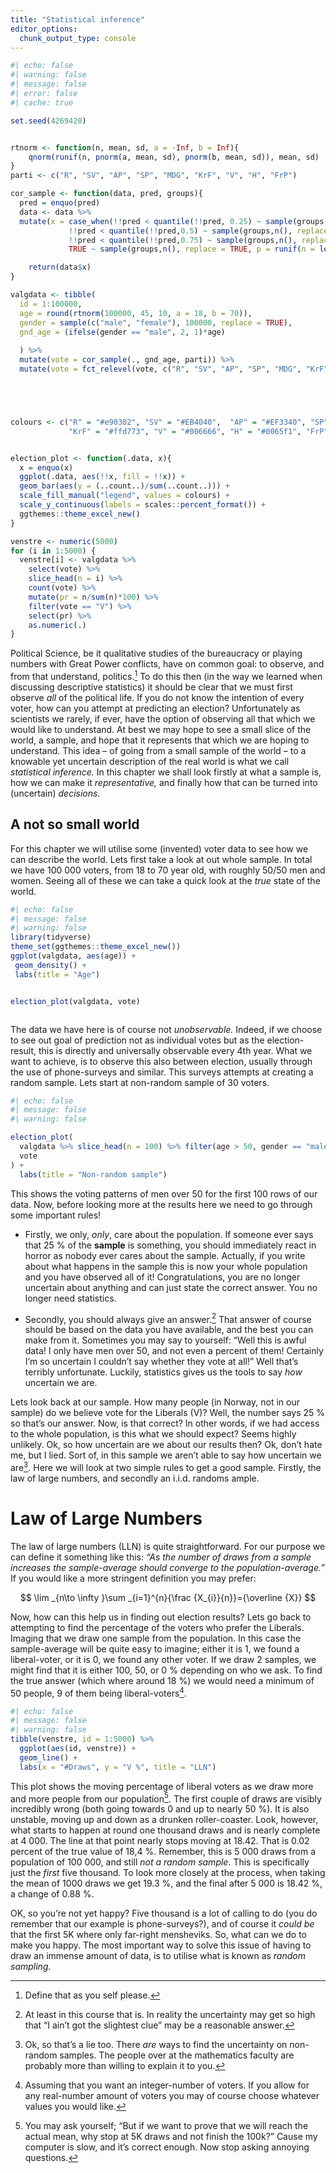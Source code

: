 ```yaml
---
title: "Statistical inference"
editor_options: 
  chunk_output_type: console
---
```


```r
#| echo: false
#| warning: false
#| message: false
#| error: false
#| cache: true

set.seed(4269420)


rtnorm <- function(n, mean, sd, a = -Inf, b = Inf){
    qnorm(runif(n, pnorm(a, mean, sd), pnorm(b, mean, sd)), mean, sd)
}
parti <- c("R", "SV", "AP", "SP", "MDG", "KrF", "V", "H", "FrP")

cor_sample <- function(data, pred, groups){
  pred = enquo(pred)
  data <- data %>%   
  mutate(x = case_when(!!pred < quantile(!!pred, 0.25) ~ sample(groups,n(), replace = TRUE, p = runif(n = length(groups))),
             !!pred < quantile(!!pred,0.5) ~ sample(groups,n(), replace = TRUE, p = runif(n = length(groups))),
             !!pred < quantile(!!pred,0.75) ~ sample(groups,n(), replace = TRUE, p = runif(n = length(groups))),
             TRUE ~ sample(groups,n(), replace = TRUE, p = runif(n = length(groups)))))

    return(data$x)
}

valgdata <- tibble(
  id = 1:100000,
  age = round(rtnorm(100000, 45, 10, a = 18, b = 70)),
  gender = sample(c("male", "female"), 100000, replace = TRUE),
  gnd_age = (ifelse(gender == "male", 2, 1)*age)
  
  ) %>% 
  mutate(vote = cor_sample(., gnd_age, parti)) %>% 
  mutate(vote = fct_relevel(vote, c("R", "SV", "AP", "SP", "MDG", "KrF", "V", "H", "FrP")))





colours <- c("R" = "#e90302", "SV" = "#EB4040",  "AP" = "#EF3340", "SP" = "#00843d", "MDG" = "#5c941d",
             "KrF" = "#ffd773", "V" = "#006666", "H" = "#0065f1", "FrP" = "#004F80")


election_plot <- function(.data, x){
  x = enquo(x)
  ggplot(.data, aes(!!x, fill = !!x)) +
  geom_bar(aes(y = (..count..)/sum(..count..))) +
  scale_fill_manual("legend", values = colours) +
  scale_y_continuous(labels = scales::percent_format()) +
  ggthemes::theme_excel_new()
}

venstre <- numeric(5000)
for (i in 1:5000) {
  venstre[i] <- valgdata %>% 
    select(vote) %>% 
    slice_head(n = i) %>% 
    count(vote) %>% 
    mutate(pr = n/sum(n)*100) %>% 
    filter(vote == "V") %>% 
    select(pr) %>% 
    as.numeric(.)
}

```

Political Science, be it qualitative studies of the bureaucracy or playing numbers with Great Power conflicts, have on common goal: to observe, and from that understand, politics.[^1] To do this then (in the way we learned when discussing descriptive statistics) it should be clear that we must first observe *all* of the political life. If you do not know the intention of every voter, how can you attempt at predicting an election? Unfortunately as scientists we rarely, if ever, have the option of observing all that which we would like to understand. At best we may hope to see a small slice of the world, a sample, and hope that it represents that which we are hoping to understand. This idea -- of going from a small sample of the world -- to a knowable yet uncertain description of the real world is what we call *statistical inference.* In this chapter we shall look firstly at what a sample is, how we can make it *representative,* and finally how that can be turned into (uncertain) *decisions.*

[^1]: Define that as you self please.

## A not so small world

For this chapter we will utilise some (invented) voter data to see how we can describe the world. Lets first take a look at out whole sample. In total we have 100 000 voters, from 18 to 70 year old, with roughly 50/50 men and women. Seeing all of these we can take a quick look at the *true* state of the world.

```r
#| echo: false
#| message: false
#| warning: false
library(tidyverse)
theme_set(ggthemes::theme_excel_new())
ggplot(valgdata, aes(age)) +
 geom_density() +
 labs(title = "Age") 


election_plot(valgdata, vote)



```

The data we have here is of course not *unobservable.* Indeed, if we choose to see out goal of prediction not as individual votes but as the election-result, this is directly and universally observable every 4th year. What we want to achieve, is to observe this also between election, usually through the use of phone-surveys and similar. This surveys attempts at creating a random sample. Lets start at non-random sample of 30 voters.

```r
#| echo: false
#| message: false
#| warning: false

election_plot(
  valgdata %>% slice_head(n = 100) %>% filter(age > 50, gender == "male"),
  vote
) +
  labs(title = "Non-random sample")
```

This shows the voting patterns of men over 50 for the first 100 rows of our data. Now, before looking more at the results here we need to go through some important rules!

-   Firstly, we only, *only*, care about the population. If someone ever says that 25 % of the **sample** is something, you should immediately react in horror as nobody ever cares about the sample. Actually, if you write about what happens in the sample this is now your whole population and you have observed all of it! Congratulations, you are no longer uncertain about anything and can just state the correct answer. You no longer need statistics.

-   Secondly, you should always give an answer.[^2] That answer of course should be based on the data you have available, and the best you can make from it. Sometimes you may say to yourself: "Well this is awful data! I only have men over 50, and not even a percent of them! Certainly I'm so uncertain I couldn't say whether they vote at all!" Well that's terribly unfortunate. Luckily, statistics gives us the tools to say *how* uncertain we are.

[^2]: At least in this course that is. In reality the uncertainty may get so high that "I ain't got the slightest clue" may be a reasonable answer.

Lets look back at our sample. How many people (in Norway, not in our sample) do we believe vote for the Liberals (V)? Well, the number says 25 % so that's our answer. Now, is that correct? In other words, if we had access to the whole population, is this what we should expect? Seems highly unlikely. Ok, so how uncertain are we about our results then? Ok, don't hate me, but I lied. Sort of, in this sample we aren't able to say how uncertain we are[^3]. Here we will look at two simple rules to get a good sample. Firstly, the law of large numbers, and secondly an i.i.d. randoms ample.

[^3]:  Ok, so that's a lie too. There *are* ways to find the uncertainty on non-random samples. The people over at the mathematics faculty are probably more than willing to explain it to you.

# Law of Large Numbers

The law of large numbers (LLN) is quite straightforward. For our purpose we can define it something like this: *"As the number of draws from a sample increases the sample-average should converge to the population-average."* If you would like a more stringent definition you may prefer:

$$
\lim _{n\to \infty }\sum _{i=1}^{n}{\frac {X_{i}}{n}}={\overline {X}}
$$

Now, how can this help us in finding out election results? Lets go back to attempting to find the percentage of the voters who prefer the Liberals. Imaging that we draw one sample from the population. In this case the sample-average will be quite easy to imagine; either it is 1, we found a liberal-voter, or it is 0, we found any other voter. If we draw 2 samples, we might find that it is either 100, 50, or 0 % depending on who we ask. To find the true answer (which where around 18 %) we would need a minimum of 50 people, 9 of them being liberal-voters[^4].

[^4]: Assuming that you want an integer-number of voters. If you allow for any real-number amount of voters you may of course choose whatever values you would like.

```r
#| echo: false
#| message: false
#| warning: false
tibble(venstre, id = 1:5000) %>% 
  ggplot(aes(id, venstre)) +
  geom_line() +
  labs(x = "#Draws", y = "V %", title = "LLN")


```

This plot shows the moving percentage of liberal voters as we draw more and more people from our population[^5]. The first couple of draws are visibly incredibly wrong (both going towards 0 and up to nearly 50 %). It is also unstable, moving up and down as a drunken roller-coaster. Look, however, what starts to happen at round one thousand draws and is nearly complete at 4 000. The line at that point nearly stops moving at 18.42. That is 0.02 percent of the true value of 18,4 %. Remember, this is 5 000 draws from a population of 100 000, and still *not a random sample*. This is specifically just the *first* five thousand. To look more closely at the process, when taking the mean of 1000 draws we get 19.3 %, and the final after 5 000 is 18.42 %, a change of 0.88 %.

[^5]: You may ask yourself; "But if we want to prove that we will reach the actual mean, why stop at 5K draws and not finish the 100k?" Cause my computer is slow, and it's correct enough. Now stop asking annoying questions.

OK, so you're not yet happy? Five thousand is a lot of calling to do (you do remember that our example is phone-surveys?), and of course it *could be* that the first 5K where only far-right mensheviks. So, what can we do to make you happy. The most important way to solve this issue of having to draw an immense amount of data, is to utilise what is known as *random sampling.*
